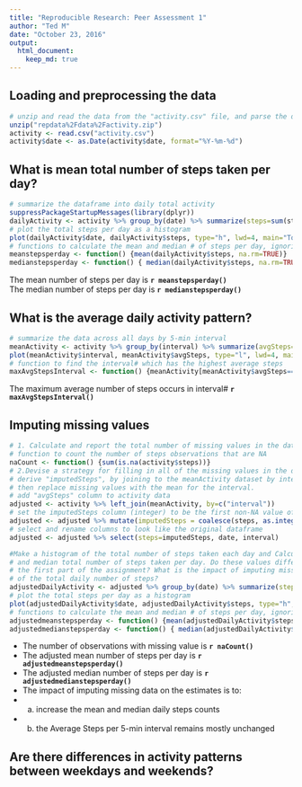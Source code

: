 ```yaml
---
title: "Reproducible Research: Peer Assessment 1"
author: "Ted M"
date: "October 23, 2016"
output: 
  html_document:
    keep_md: true
---
```



## Loading and preprocessing the data

```r
# unzip and read the data from the "activity.csv" file, and parse the date field
unzip("repdata%2Fdata%2Factivity.zip")
activity <- read.csv("activity.csv")
activity$date <- as.Date(activity$date, format="%Y-%m-%d")

```

## What is mean total number of steps taken per day?

```r
# summarize the dataframe into daily total activity
suppressPackageStartupMessages(library(dplyr))
dailyActivity <- activity %>% group_by(date) %>% summarize(steps=sum(steps, na.rm=TRUE))
# plot the total steps per day as a histogram
plot(dailyActivity$date, dailyActivity$steps, type="h", lwd=4, main="Total steps per day", xlab="Date", ylab="Steps")
# functions to calculate the mean and median # of steps per day, ignoring NA's
meanstepsperday <- function() {mean(dailyActivity$steps, na.rm=TRUE)}
medianstepsperday <- function() { median(dailyActivity$steps, na.rm=TRUE)}
```
The mean number of steps per day is **`r meanstepsperday()`**  
The median number of steps per day is **`r medianstepsperday()`**

## What is the average daily activity pattern?

```r
# summarize the data across all days by 5-min interval
meanActivity <- activity %>% group_by(interval) %>% summarize(avgSteps=mean(steps, na.rm=TRUE))
plot(meanActivity$interval, meanActivity$avgSteps, type="l", lwd=4, main="Average steps per 5-min Interval", xlab="Interval#", ylab="Steps")
# function to find the interval# which has the highest average steps
maxAvgStepsInterval <- function() {meanActivity[meanActivity$avgSteps==max(meanActivity$avgSteps, na.rm = TRUE),]$interval}
```
The maximum average number of steps occurs in interval# **`r maxAvgStepsInterval()`**

## Imputing missing values

```r
# 1. Calculate and report the total number of missing values in the dataset
# function to count the number of steps observations that are NA
naCount <- function() {sum(is.na(activity$steps))}
# 2.Devise a strategy for filling in all of the missing values in the dataset
# derive "imputedSteps", by joining to the meanActivity dataset by interval#,
# then replace missing values with the mean for the interval.
# add "avgSteps" column to activity data
adjusted <- activity %>% left_join(meanActivity, by=c("interval"))
# set the imputedSteps column (integer) to be the first non-NA value of steps, round(avgSteps)
adjusted <- adjusted %>% mutate(imputedSteps = coalesce(steps, as.integer(round(avgSteps))))
# select and rename columns to look like the original dataframe
adjusted <- adjusted %>% select(steps=imputedSteps, date, interval)

#Make a histogram of the total number of steps taken each day and Calculate and report the mean
# and median total number of steps taken per day. Do these values differ from the estimates from
# the first part of the assignment? What is the impact of imputing missing data on the estimates
# of the total daily number of steps?
adjustedDailyActivity <- adjusted %>% group_by(date) %>% summarize(steps=sum(steps, na.rm=TRUE))
# plot the total steps per day as a histogram
plot(adjustedDailyActivity$date, adjustedDailyActivity$steps, type="h", lwd=4, main="Total steps per day", xlab="Date", ylab="Steps")
# functions to calculate the mean and median # of steps per day, ignoring NA's
adjustedmeanstepsperday <- function() {mean(adjustedDailyActivity$steps, na.rm=TRUE)}
adjustedmedianstepsperday <- function() { median(adjustedDailyActivity$steps, na.rm=TRUE)}
```
- The number of observations with missing value is **`r naCount()`**
- The adjusted mean number of steps per day is **`r adjustedmeanstepsperday()`**  
- The adjusted median number of steps per day is **`r adjustedmedianstepsperday()`**
- The impact of imputing missing data on the estimates is to: 
- a) increase the mean and median daily steps counts
- b) the Average Steps per 5-min interval remains mostly unchanged



## Are there differences in activity patterns between weekdays and weekends?

